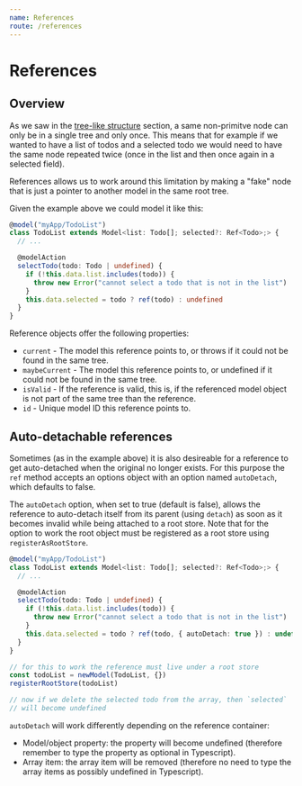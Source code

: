 ```yaml
---
name: References
route: /references
---
```


# References

## Overview

As we saw in the [tree-like structure](./treeLikeStructure) section, a same non-primitve node can only be in a single tree and only once.
This means that for example if we wanted to have a list of todos and a selected todo we would need to have the same node repeated twice (once in the list and then once again in a selected field).

References allows us to work around this limitation by making a "fake" node that is just a pointer to another model in the same root tree.

Given the example above we could model it like this:

```ts
@model("myApp/TodoList")
class TodoList extends Model<list: Todo[]; selected?: Ref<Todo>;> {
  // ...

  @modelAction
  selectTodo(todo: Todo | undefined) {
    if (!this.data.list.includes(todo)) {
      throw new Error("cannot select a todo that is not in the list")
    }
    this.data.selected = todo ? ref(todo) : undefined
  }
}
```

Reference objects offer the following properties:

- `current` - The model this reference points to, or throws if it could not be found in the same tree.
- `maybeCurrent` - The model this reference points to, or undefined if it could not be found in the same tree.
- `isValid` - If the reference is valid, this is, if the referenced model object is not part of the same tree than the reference.
- `id` - Unique model ID this reference points to.

## Auto-detachable references

Sometimes (as in the example above) it is also desireable for a reference to get auto-detached when the original no longer exists. For this purpose the `ref` method accepts an options object with an option named `autoDetach`, which defaults to false.

The `autoDetach` option, when set to true (default is false), allows the reference to auto-detach itself from its parent (using `detach`) as soon as it becomes invalid while being attached to a root store. Note that for the option to work the root object must be registered as a root store using `registerAsRootStore`.

```ts
@model("myApp/TodoList")
class TodoList extends Model<list: Todo[]; selected?: Ref<Todo>;> {
  // ...

  @modelAction
  selectTodo(todo: Todo | undefined) {
    if (!this.data.list.includes(todo)) {
      throw new Error("cannot select a todo that is not in the list")
    }
    this.data.selected = todo ? ref(todo, { autoDetach: true }) : undefined
  }
}

// for this to work the reference must live under a root store
const todoList = newModel(TodoList, {})
registerRootStore(todoList)

// now if we delete the selected todo from the array, then `selected`
// will become undefined
```

`autoDetach` will work differently depending on the reference container:

- Model/object property: the property will become undefined (therefore remember to type the property as optional in Typescript).
- Array item: the array item will be removed (therefore no need to type the array items as possibly undefined in Typescript).
